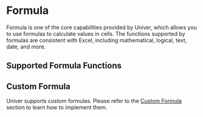 

# Formula

<BadgeGroup values={[UniverTypes.SHEET]} value={UniverTypes.SHEET} />

Formula is one of the core capabilities provided by Univer, which allows you to use formulas to calculate values in cells. The functions supported by formulas are consistent with Excel, including mathematical, logical, text, date, and more.

## Supported Formula Functions

<FormulaList locale={LocaleType.EN_US} />

## Custom Formula

Univer supports custom formulas. Please refer to the [Custom Formula](/guides/sheet/advanced/custom-formula) section to learn how to implement them.
